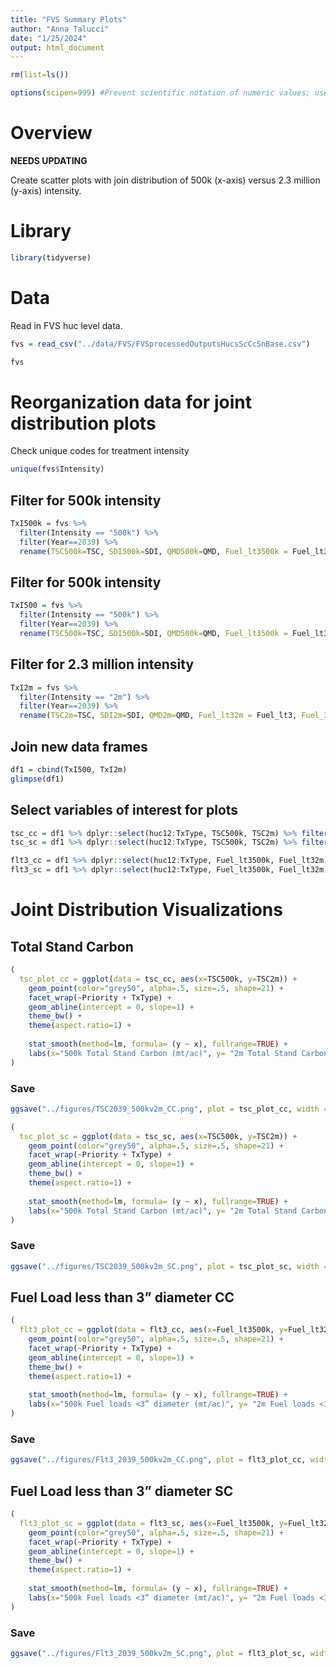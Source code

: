 ```yaml
---
title: "FVS Summary Plots"
author: "Anna Talucci"
date: "1/25/2024"
output: html_document
---
```


```r
rm(list=ls())
```

```r
options(scipen=999) #Prevent scientific notation of numeric values; use =0 to reset
```

# Overview
**NEEDS UPDATING**

Create scatter plots with join distribution of 500k (x-axis) versus 2.3 million (y-axis) intensity. 


# Library
```r
library(tidyverse)
```

# Data
Read in FVS huc level data.

```r
fvs = read_csv("../data/FVS/FVSprocessedOutputsHucsScCcSnBase.csv")
```

```r
fvs
```

# Reorganization data for joint distribution plots
Check unique codes for treatment intensity
```r
unique(fvs$Intensity)

```

## Filter for 500k intensity
```r
TxI500k = fvs %>% 
  filter(Intensity == "500k") %>% 
  filter(Year==2039) %>%
  rename(TSC500k=TSC, SDI500k=SDI, QMD500k=QMD, Fuel_lt3500k = Fuel_lt3, Fuel_3to6500k=Fuel_3to6, Fuel_6to12500k=Fuel_6to12)
```

## Filter for 500k intensity
```r
TxI500 = fvs %>% 
  filter(Intensity == "500k") %>% 
  filter(Year==2039) %>%
  rename(TSC500k=TSC, SDI500k=SDI, QMD500k=QMD, Fuel_lt3500k = Fuel_lt3, Fuel_3to6500k=Fuel_3to6, Fuel_6to12500k=Fuel_6to12)
```

## Filter for 2.3 million intensity
```r
TxI2m = fvs %>% 
  filter(Intensity == "2m") %>% 
  filter(Year==2039) %>%
  rename(TSC2m=TSC, SDI2m=SDI, QMD2m=QMD, Fuel_lt32m = Fuel_lt3, Fuel_3to62m=Fuel_3to6, Fuel_6to122m=Fuel_6to12)
```

## Join new data frames
```r
df1 = cbind(TxI500, TxI2m) 
glimpse(df1)
```

## Select variables of interest for plots
```r
tsc_cc = df1 %>% dplyr::select(huc12:TxType, TSC500k, TSC2m) %>% filter(region == "CC")
tsc_sc = df1 %>% dplyr::select(huc12:TxType, TSC500k, TSC2m) %>% filter(region == "SC")

```

```r
flt3_cc = df1 %>% dplyr::select(huc12:TxType, Fuel_lt3500k, Fuel_lt32m) %>% filter(region == "CC")
flt3_sc = df1 %>% dplyr::select(huc12:TxType, Fuel_lt3500k, Fuel_lt32m) %>% filter(region == "SC")
```

# Joint Distribution Visualizations

## Total Stand Carbon
```r
(
  tsc_plot_cc = ggplot(data = tsc_cc, aes(x=TSC500k, y=TSC2m)) +
    geom_point(color="grey50", alpha=.5, size=.5, shape=21) +
    facet_wrap(~Priority + TxType) +
    geom_abline(intercept = 0, slope=1) +
    theme_bw() +
    theme(aspect.ratio=1) +
    
    stat_smooth(method=lm, formula= (y ~ x), fullrange=TRUE) +
    labs(x="500k Total Stand Carbon (mt/ac)", y= "2m Total Stand Carbon (mt/ac) ")
)
```

### Save 
```r
ggsave("../figures/TSC2039_500kv2m_CC.png", plot = tsc_plot_cc, width = 10, height = 10, units = c("in"), dpi = 600)
```

```r
(
  tsc_plot_sc = ggplot(data = tsc_sc, aes(x=TSC500k, y=TSC2m)) +
    geom_point(color="grey50", alpha=.5, size=.5, shape=21) +
    facet_wrap(~Priority + TxType) +
    geom_abline(intercept = 0, slope=1) +
    theme_bw() +
    theme(aspect.ratio=1) +
    
    stat_smooth(method=lm, formula= (y ~ x), fullrange=TRUE) +
    labs(x="500k Total Stand Carbon (mt/ac)", y= "2m Total Stand Carbon (mt/ac) ")
)
```

### Save 
```r
ggsave("../figures/TSC2039_500kv2m_SC.png", plot = tsc_plot_sc, width = 10, height = 10, units = c("in"), dpi = 600)
```


## Fuel Load less than 3" diameter CC
```r
(
  flt3_plot_cc = ggplot(data = flt3_cc, aes(x=Fuel_lt3500k, y=Fuel_lt32m)) +
    geom_point(color="grey50", alpha=.5, size=.5, shape=21) +
    facet_wrap(~Priority + TxType) +
    geom_abline(intercept = 0, slope=1) +
    theme_bw() +
    theme(aspect.ratio=1) +
    
    stat_smooth(method=lm, formula= (y ~ x), fullrange=TRUE) +
    labs(x="500k Fuel loads <3” diameter (mt/ac)", y= "2m Fuel loads <3” diameter (mt/ac)")
)
```

### Save
```r
ggsave("../figures/Flt3_2039_500kv2m_CC.png", plot = flt3_plot_cc, width = 10, height = 10, units = c("in"), dpi = 600)
```

## Fuel Load less than 3" diameter SC
```r
(
  flt3_plot_sc = ggplot(data = flt3_sc, aes(x=Fuel_lt3500k, y=Fuel_lt32m)) +
    geom_point(color="grey50", alpha=.5, size=.5, shape=21) +
    facet_wrap(~Priority + TxType) +
    geom_abline(intercept = 0, slope=1) +
    theme_bw() +
    theme(aspect.ratio=1) +
    
    stat_smooth(method=lm, formula= (y ~ x), fullrange=TRUE) +
    labs(x="500k Fuel loads <3” diameter (mt/ac)", y= "2m Fuel loads <3” diameter (mt/ac)")
)
```

### Save
```r
ggsave("../figures/Flt3_2039_500kv2m_SC.png", plot = flt3_plot_sc, width = 10, height = 10, units = c("in"), dpi = 600)
```

